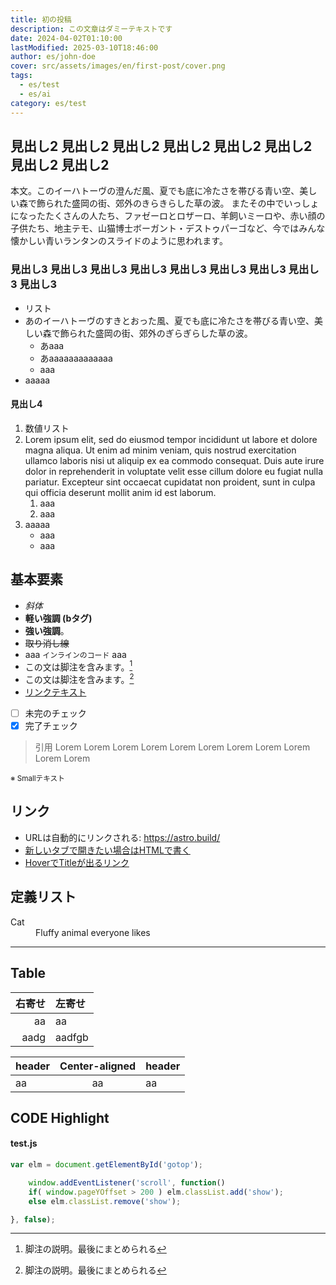 ```yaml
---
title: 初の投稿
description: この文章はダミーテキストです
date: 2024-04-02T01:10:00
lastModified: 2025-03-10T18:46:00
author: es/john-doe
cover: src/assets/images/en/first-post/cover.png
tags:
  - es/test
  - es/ai
category: es/test
---
```

## 見出し2 見出し2 見出し2 見出し2 見出し2 見出し2 見出し2 見出し2
本文。このイーハトーヴの澄んだ風、夏でも底に冷たさを帯びる青い空、美しい森で飾られた盛岡の街、郊外のきらきらした草の波。 またその中でいっしょになったたくさんの人たち、ファゼーロとロザーロ、羊飼いミーロや、赤い顔の子供たち、地主テモ、山猫博士ボーガント・デストゥパーゴなど、今ではみんな懐かしい青いランタンのスライドのように思われます。

### 見出し3 見出し3 見出し3 見出し3 見出し3 見出し3 見出し3 見出し3 見出し3

- リスト
- あのイーハトーヴのすきとおった風、夏でも底に冷たさを帯びる青い空、美しい森で飾られた盛岡の街、郊外のぎらぎらした草の波。
    - あaaa
    - あaaaaaaaaaaaaa
    - aaa
- aaaaa

#### 見出し4

1. 数値リスト
1. Lorem ipsum elit, sed do eiusmod tempor incididunt ut labore et dolore magna aliqua. Ut enim ad minim veniam, quis nostrud exercitation ullamco laboris nisi ut aliquip ex ea commodo consequat. Duis aute irure dolor in reprehenderit in voluptate velit esse cillum dolore eu fugiat nulla pariatur. Excepteur sint occaecat cupidatat non proident, sunt in culpa qui officia deserunt mollit anim id est laborum.
    1. aaa
    1. aaa
1. aaaaa
    * aaa
    * aaa

## 基本要素
- *斜体*
- <b>軽い強調 (bタグ)</b>
- **強い強調**。
- ~~取り消し線~~
- aaa `インラインのコード` aaa
- この文は脚注を含みます。[^^1]
- この文は脚注を含みます。[^^2]
- [リンクテキスト](https://astro.build/)
- [ ] 未完のチェック
- [x] 完了チェック

[^^1]: 脚注の説明。最後にまとめられる
[^^2]: 脚注の説明。最後にまとめられる

> 引用 Lorem Lorem Lorem Lorem Lorem Lorem Lorem Lorem Lorem Lorem Lorem

<small>※ Smallテキスト</small>

## リンク
- URLは自動的にリンクされる: https://astro.build/
- <a href="https://astro.build/" target="brank_">新しいタブで開きたい場合はHTMLで書く</a>
- [HoverでTitleが出るリンク](https://astro.build/ "こんにちは")

## 定義リスト

<dl>
    <dt>Cat</dt>
    <dd>Fluffy animal everyone likes</dd>
</dl>

---

## Table
右寄せ | 左寄せ
--:|:--
aa | aa
aadg | aadfgb

header | Center-aligned | header
:--|:--:|:--
aa | aa | aa

## CODE Highlight

#### test.js

```js
var elm = document.getElementById('gotop');

    window.addEventListener('scroll', function()
    if( window.pageYOffset > 200 ) elm.classList.add('show');
    else elm.classList.remove('show');

}, false);
```
